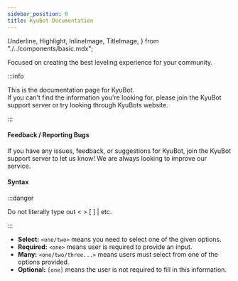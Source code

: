 ```yaml
---
sidebar_position: 0
title: KyuBot Documentation
---
```

  Underline,
  Highlight,
  InlineImage,
  TitleImage,
} from "./../components/basic.mdx";

Focused on creating the best leveling experience for your community.

<Underline />

:::info

This is the documentation page for KyuBot.<br />
If you can't find the information you're looking for, please join the KyuBot <Highlight color="#69d9a1" url="https://discord.com/invite/bnkaWnwuVV">support server</Highlight> or try looking through <Highlight color="#69d9a1" url="https://kyubot.com">KyuBots website</Highlight>.

:::

#### Feedback / Reporting Bugs

If you have any issues, feedback, or suggestions for KyuBot, join the KyuBot <Highlight color="#69d9a1" url="https://discord.com/invite/bnkaWnwuVV">support server</Highlight> to let us know! We are always looking to improve our service.

#### Syntax

:::danger

Do not literally type out < > [ ] | etc.

:::

- **Select:** `<one/two>` means you need to select one of the given options.
- **Required:** `<one>` means user is required to provide an input.
- **Many:** `<one/two/three...>` means users must select from one of the options provided.
- **Optional:** `[one]` means the user is not required to fill in this information.